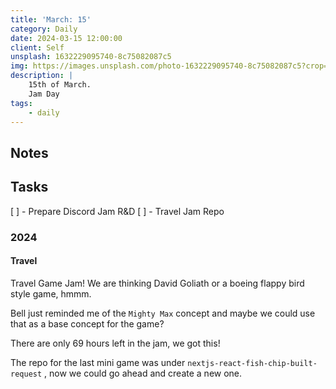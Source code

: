 ```yaml
---
title: 'March: 15'
category: Daily
date: 2024-03-15 12:00:00
client: Self
unsplash: 1632229095740-8c75082087c5
img: https://images.unsplash.com/photo-1632229095740-8c75082087c5?crop=entropy&cs=srgb&fm=jpg&ixid=MnwzNjM5Nzd8MHwxfHJhbmRvbXx8fHx8fHx8fDE2ODE3NDg2ODY&ixlib=rb-4.0.3&q=85
description: |
    15th of March.
    Jam Day
tags:
    - daily
---
```



<MDXJS>

## Notes

</MDXJS>

<MDXJS>

## Tasks

[ ] - Prepare Discord Jam R&D
[ ] - Travel Jam Repo

</MDXJS>


<MDXJS>

### 2024

<MDXJS>

#### Travel

Travel Game Jam!
We are thinking David Goliath or a boeing flappy bird style game, hmmm.

Bell just reminded me of the `Mighty Max` concept and maybe we could use that as a base concept for the game?

There are only 69 hours left in the jam, we got this!

The repo for the last mini game was under `nextjs-react-fish-chip-built-request` , now we could go ahead and create a new one.

</MDXJS>

</MDXJS>